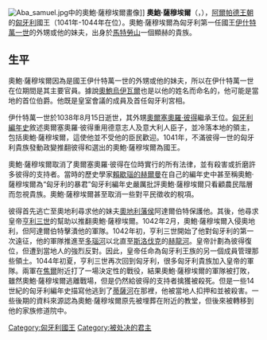 {{unreferenced|time=2015-02-13T01:36:06+00:00}}
[[File:Aba_samuel.jpg|thumb]]中的奧鮑·薩穆埃爾畫像]]
'''奧鮑·薩穆埃爾'''（{{lang-hu|Aba Sámuel}}，{{bd||990年10月15日|1044年|7月5日|catIdx=S}}），[[阿爾帕德王朝|阿爾帕德王朝]]的[[匈牙利|匈牙利]]國王（1041年-1044年在位）。奧鮑·薩穆埃爾為匈牙利第一任國王[[伊什特萬一世|伊什特萬一世]]的外甥或他的妹夫，出身於[[馬特勞山|馬特勞山]]一個顯赫的貴族。

==生平==
奧鮑·薩穆埃爾因為是國王伊什特萬一世的外甥或他的妹夫，所以在伊什特萬一世在位期間是其主要官員。據說[[奧鮑烏伊瓦爾|奧鮑烏伊瓦爾]]也是以他的姓名而命名的，他可能是當地的首位伯爵。他既是皇室會議的成員及首任匈牙利宮相。

伊什特萬一世於1038年8月15日逝世，其外甥[[奧爾塞奧羅·彼得|奧爾塞奧羅·彼得]]繼承王位。[[匈牙利編年史|匈牙利編年史]]敘述奧爾塞奧羅·彼得重用德意志人及意大利人臣子，並冷落本地的領主，包括奧鮑·薩穆埃爾，這使他並不受他的臣民歡迎。1041年，不滿彼得一世的匈牙利貴族發動政變推翻彼得和選出的奧鮑·薩穆埃爾為國王。

奧鮑·薩穆埃爾取消了奧爾塞奧羅·彼得在位時實行的所有法律，並有殺害或折磨許多彼得的支持者。當時的歷史學家[[賴歇瑙的赫爾曼|賴歇瑙的赫爾曼]]在自己的編年史中甚至稱奧鮑·薩穆埃爾為“匈牙利的暴君”匈牙利編年史嚴厲批評奧鮑·薩穆埃爾只看顧農民階層而忽視貴族。奧鮑·薩穆埃爾甚至取消一些對平民徵收的稅項。

彼得首先逃亡至奧地利尋求他的妹夫[[奧地利統治者列表|奧地利藩侯]]阿達爾伯特保護他。其後，他尋求皇帝[[亨利三世_(神聖羅馬帝國)|亨利三世]]的幫助以推翻奧鮑·薩穆埃爾。1042年2月，奧鮑·薩穆埃爾入侵奧地利，但阿達爾伯特擊潰他的軍隊。1042年初，亨利三世開始了他對匈牙利的第一次遠征，他的軍隊推進至[[多瑙河|多瑙河]]以北直至[[斯洛伐克|斯洛伐克]]的[[赫龍河|赫龍河]]。皇帝計劃為彼得復位，但遭到當地人的強烈反對。因此，皇帝任命為匈牙利王族的另一個成員管理那些領土。1044年初夏，亨利三世再次回到匈牙利，很多匈牙利貴族加入皇帝的軍隊。兩軍在[[焦爾|焦爾]]附近打了一場決定性的戰役，結果奧鮑·薩穆埃爾的軍隊被打敗，雖然奧鮑·薩穆埃爾逃離戰場，但是仍然給彼得的支持者擒獲被殺死。但是一些14世紀的匈牙利編年史描寫他逃到了[[蒂薩河|蒂薩河]]在那裡，他被當地人扣押和並被殺害。一些後期的資料來源認為奧鮑·薩穆埃爾原先被埋葬在附近的教堂，但後來被轉移到他的家族修道院中。

{{s-start}}
{{s-hou|[[阿爾帕德王朝|阿爾帕德王朝]]||990年以前或約1009年|1044年|7月5日}}
{{s-reg}}
{{s-bef |before=[[彼得一世_(匈牙利)|奧爾塞奧羅·彼得]]}}
{{s-ttl |title=[[匈牙利國王|匈牙利國王]] |years=1041年–1044年}}
{{s-aft |after=[[彼得一世_(匈牙利)|奧爾塞奧羅·彼得]]}}
{{s-end}}
{{匈牙利君主}}
{{Authority control}}

[[Category:匈牙利國王|Category:匈牙利國王]]
[[Category:被处决的君主|Category:被处决的君主]]